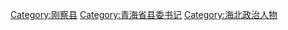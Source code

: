 [[Category:刚察县|Category:刚察县]]
[[Category:青海省县委书记|Category:青海省县委书记]]
[[Category:海北政治人物|Category:海北政治人物]]